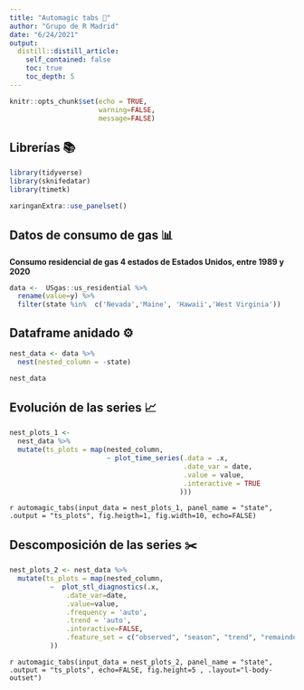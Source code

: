 ```yaml
---
title: "Automagic tabs 🧙️"
author: "Grupo de R Madrid"
date: "6/24/2021"
output:
  distill::distill_article:
    self_contained: false
    toc: true
    toc_depth: 5
---
```


```r
knitr::opts_chunk$set(echo = TRUE, 
                      warning=FALSE, 
                      message=FALSE)
```

## Librerías 📚

```r
library(tidyverse)
library(sknifedatar)
library(timetk)
```

```r
xaringanExtra::use_panelset()
```

## Datos de consumo de gas 📊

**Consumo residencial de gas 4 estados de Estados Unidos, entre 1989 y 2020**

```r
data <-  USgas::us_residential %>% 
  rename(value=y) %>%  
  filter(state %in%  c('Nevada','Maine', 'Hawaii','West Virginia'))
```

## Dataframe anidado ⚙️

```r
nest_data <- data %>% 
  nest(nested_column = -state)

nest_data
```

## Evolución de las series 📈

```r
nest_plots_1 <- 
  nest_data %>%
  mutate(ts_plots = map(nested_column, 
                        ~ plot_time_series(.data = .x,
                                           .date_var = date,
                                           .value = value,
                                           .interactive = TRUE
                                          )))
```

`r automagic_tabs(input_data = nest_plots_1, panel_name = "state", .output = "ts_plots", fig.heigth=1, fig.width=10, echo=FALSE)`

## Descomposición de las series ✂️

```r
nest_plots_2 <- nest_data %>%
  mutate(ts_plots = map(nested_column, 
          ~  plot_stl_diagnostics(.x, 
              .date_var=date, 
              .value=value, 
              .frequency = 'auto',
              .trend = 'auto', 
              .interactive=FALSE,
              .feature_set = c("observed", "season", "trend", "remainder"))
          ))
```

`r automagic_tabs(input_data = nest_plots_2, panel_name = "state", .output = "ts_plots", echo=FALSE, fig.height=5 , .layout="l-body-outset")`
